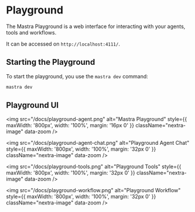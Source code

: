 # Playground

The Mastra Playground is a web interface for interacting with your agents, tools and workflows.

It can be accessed on `http://localhost:4111/`.

## Starting the Playground

To start the playground, you use the `mastra dev` command:

```bash
mastra dev
```

## Playground UI

<img
  src="/docs/playground-agent.png"
  alt="Mastra Playground"
  style={{ maxWidth: '800px', width: '100%', margin: '16px 0' }}
  className="nextra-image"
  data-zoom
/>


<img
  src="/docs/playground-agent-chat.png"
  alt="Playground Agent Chat"
  style={{ maxWidth: '800px', width: '100%', margin: '32px 0' }}
  className="nextra-image"
  data-zoom
/>


<img
  src="/docs/playground-tools.png"
  alt="Playground Tools"
  style={{ maxWidth: '800px', width: '100%', margin: '32px 0' }}
  className="nextra-image"
  data-zoom
/>


<img
  src="/docs/playground-workflow.png"
  alt="Playground Workflow"
  style={{ maxWidth: '800px', width: '100%', margin: '32px 0' }}
  className="nextra-image"
  data-zoom
/>

